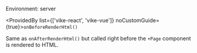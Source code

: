 
Environment: server  

<ProvidedBy list={['vike-react', 'vike-vue']} noCustomGuide={true}>`onBeforeRenderHtml()`</ProvidedBy>

Same as <Link href="/onAfterRenderHtml">`onAfterRenderHtml()`</Link> but called right before the `+Page` component is rendered to HTML.
